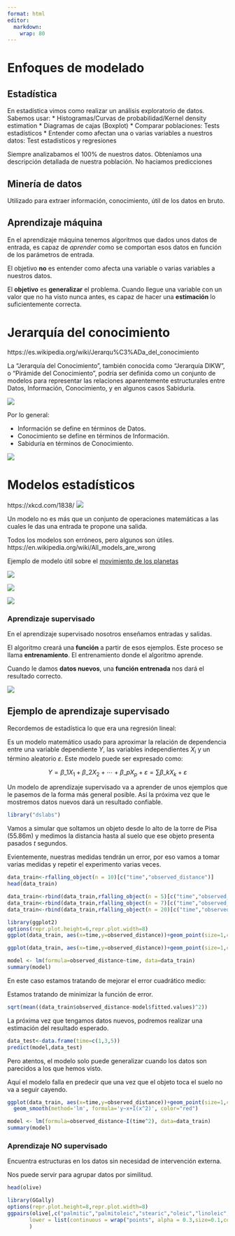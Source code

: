```yaml
---
format: html
editor: 
  markdown: 
    wrap: 80
---
```


# Enfoques de modelado

## Estadística

En estadística vimos como realizar un análisis exploratorio de datos. Sabemos
usar: \* Histogramas/Curvas de probabilidad/Kernel density estimation \*
Diagramas de cajas (Boxplot) \* Comparar poblaciones: Tests estadísticos \*
Entender como afectan una o varias variables a nuestros datos: Test estadísticos
y regresiones

Siempre analizabamos el 100% de nuestros datos. Obteníamos una descripción
detallada de nuestra población. No haciamos predicciones

## Minería de datos

Utilizado para extraer información, conocimiento, útil de los datos en bruto.

## Aprendizaje máquina

En el aprendizaje máquina tenemos algoritmos que dados unos datos de entrada, es
capaz de *aprender* como se comportan esos datos en función de los parámetros de
entrada.

El objetivo **no** es entender como afecta una variable o varias variables a
nuestros datos.

El **objetivo** es **generalizar** el problema. Cuando llegue una variable con
un valor que no ha visto nunca antes, es capaz de hacer una **estimación** lo
suficientemente correcta.

# Jerarquía del conocimiento

https://es.wikipedia.org/wiki/Jerarqu%C3%ADa_del_conocimiento

La "Jerarquía del Conocimiento", también conocida como "Jerarquía DIKW", o
"Pirámide del Conocimiento", podría ser definida como un conjunto de modelos
para representar las relaciones aparentemente estructurales entre Datos,
Información, Conocimiento, y en algunos casos Sabiduría.

![](https://upload.wikimedia.org/wikipedia/commons/thumb/0/06/DIKW_Pyramid.svg/494px-DIKW_Pyramid.svg.png)

Por lo general:

-   Información se define en términos de Datos.
-   Conocimiento se define en términos de Información.
-   Sabiduría en términos de Conocimiento.

![](https://pbs.twimg.com/media/EfYiz2AWsAAiPxh?format=jpg&name=small)

# Modelos estadísticos

https://xkcd.com/1838/ ![](https://imgs.xkcd.com/comics/machine_learning.png)

Un modelo no es más que un conjunto de operaciones matemáticas a las cuales le
das una entrada te propone una salida.

Todos los modelos son erróneos, pero algunos son útiles.
https://en.wikipedia.org/wiki/All_models_are_wrong

Ejemplo de modelo útil sobre el [movimiento de los
planetas](https://en.wikipedia.org/wiki/Apparent_retrograde_motion)

![](https://upload.wikimedia.org/wikipedia/commons/thumb/7/70/Apparent_retrograde_motion_of_Mars_in_2003.gif/375px-Apparent_retrograde_motion_of_Mars_in_2003.gif)

![](https://upload.wikimedia.org/wikipedia/commons/thumb/2/29/Ptolemaic_elements.svg/375px-Ptolemaic_elements.svg.png)

![](https://upload.wikimedia.org/wikipedia/commons/thumb/2/28/Copernican_heliocentrism_diagram-2.jpg/450px-Copernican_heliocentrism_diagram-2.jpg)

### Aprendizaje supervisado

En el aprendizaje supervisado nosotros enseñamos entradas y salidas.

El algoritmo creará una **función** a partir de esos ejemplos. Este proceso se
llama **entrenamiento**. El entrenamiento donde el algoritmo aprende.

Cuando le damos **datos nuevos**, una **función entrenada** nos dará el
resultado correcto.

![](./img/CajaNegra.png)

## Ejemplo de aprendizaje supervisado

Recordemos de estadística lo que era una regresión lineal:

Es un modelo matemático usado para aproximar la relación de dependencia entre
una variable dependiente $Y$, las variables independientes $X_i$ y un término
aleatorio $\varepsilon$. Este modelo puede ser expresado como:

$$
Y=\beta\_1 X_1+\beta\_2 X_2+\cdots +\beta\_p X_p+\varepsilon =
\sum \beta\_k X_k+\varepsilon
$$

Un modelo de aprendizaje supervisado va a aprender de unos ejemplos que le
pasemos de la forma más general posible. Así la próxima vez que le mostremos
datos nuevos dará un resultado confiable.

```r
library("dslabs")
```

Vamos a simular que soltamos un objeto desde lo alto de la torre de Pisa
(55.86m) y medimos la distancia hasta al suelo que ese objeto presenta pasados
$t$ segundos.

Evientemente, nuestras medidas tendrán un error, por eso vamos a tomar varias
medidas y repetir el experimento varias veces.

```r
data_train<-rfalling_object(n = 10)[c("time","observed_distance")]
head(data_train)
```

```r
data_train<-rbind(data_train,rfalling_object(n = 5)[c("time","observed_distance")])
data_train<-rbind(data_train,rfalling_object(n = 7)[c("time","observed_distance")])
data_train<-rbind(data_train,rfalling_object(n = 20)[c("time","observed_distance")])
```

```r
library(ggplot2)
options(repr.plot.height=6,repr.plot.width=8)
ggplot(data_train, aes(x=time,y=observed_distance))+geom_point(size=1,color="blue")
```

```r
ggplot(data_train, aes(x=time,y=observed_distance))+geom_point(size=1,color="blue")+geom_smooth(method='lm',color="red")

```

```r
model <- lm(formula=observed_distance~time, data=data_train)
summary(model)
```

En este caso estamos tratando de mejorar el error cuadrático medio:

Estamos tratando de minimizar la función de error.

```r
sqrt(mean((data_train$observed_distance-model$fitted.values)^2))
```

La próxima vez que tengamos datos nuevos, podremos realizar una estimación del
resultado esperado.

```r
data_test<-data.frame(time=c(1,3,5))
predict(model,data_test)
```

Pero atentos, el modelo solo puede generalizar cuando los datos son parecidos a
los que hemos visto.

Aquí el modelo falla en predecir que una vez que el objeto toca el suelo no va a
seguir cayendo.


```r
ggplot(data_train, aes(x=time,y=observed_distance))+geom_point(size=1,color="blue")+
  geom_smooth(method='lm', formula='y~x+I(x^2)', color="red")

```


```r
model <- lm(formula=observed_distance~I(time^2), data=data_train)
summary(model)
```




### Aprendizaje NO supervisado

Encuentra estructuras en los datos sin necesidad de intervención externa.

Nos puede servir para agrupar datos por similitud.

```r
head(olive)
```

```r
library(GGally)
options(repr.plot.height=8,repr.plot.width=8)
ggpairs(olive[,c("palmitic","palmitoleic","stearic","oleic","linoleic","linolenic","arachidic","eicosenoic")],
       lower = list(continuous = wrap("points", alpha = 0.3,size=0.1,color='blue'))
       )
```

